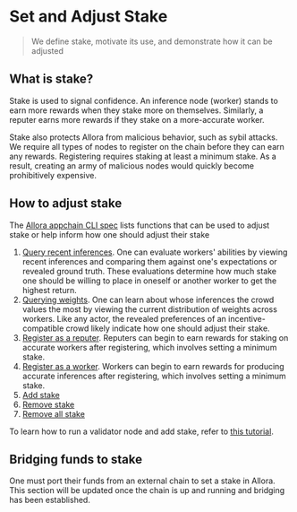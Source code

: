 # Set and Adjust Stake

> We define stake, motivate its use, and demonstrate how it can be adjusted

## What is stake?

Stake is used to signal confidence. An inference node (worker) stands to earn more rewards when they stake more on themselves. Similarly, a reputer earns more rewards if they stake on a more-accurate worker.

Stake also protects Allora from malicious behavior, such as sybil attacks. We require all types of nodes to register on the chain before they can earn any rewards. Registering requires staking at least a minimum stake. As a result, creating an army of malicious nodes would quickly become prohibitively expensive.

## How to adjust stake

The [Allora appchain CLI spec](../learn/cli) lists functions that can be used to adjust stake or help inform how one should adjust their stake

1. [Query recent inferences](../learn/cli#get-inference). One can evaluate workers' abilities by viewing recent inferences and comparing them against one's expectations or revealed ground truth. These evaluations determine how much stake one should be willing to place in oneself or another worker to get the highest return.
2. [Querying weights](../learn/cli#get-weight). One can learn about whose inferences the crowd values the most by viewing the current distribution of weights across workers. Like any actor, the revealed preferences of an incentive-compatible crowd likely indicate how one should adjust their stake.
3. [Register as a reputer](../learn/cli#register-network-actor). Reputers can begin to earn rewards for staking on accurate workers after registering, which involves setting a minimum stake.
4. [Register as a worker](../learn/cli#register-network-actor). Workers can begin to earn rewards for producing accurate inferences after registering, which involves setting a minimum stake.
5. [Add stake](../learn/cli#add-stake)
6. [Remove stake](../learn/cli#remove-stake)
7. [Remove all stake](../learn/cli#remove-all-stake)

To learn how to run a validator node and add stake, refer to [this tutorial](./run-full-node).

## Bridging funds to stake

One must port their funds from an external chain to set a stake in Allora. This section will be updated once the chain is up and running and bridging has been established.
